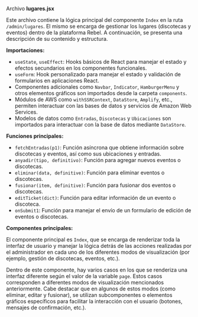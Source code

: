 

Archivo **lugares.jsx**

Este archivo contiene la lógica principal del componente `Index` en la ruta `/admin/lugares`. El mismo se encarga de gestionar los lugares (discotecas y eventos) dentro de la plataforma Rebel. A continuación, se presenta una descripción de su contenido y estructura.

**Importaciones:**

- `useState`, `useEffect`: Hooks básicos de React para manejar el estado y efectos secundarios en los componentes funcionales.
- `useForm`: Hook personalizado para manejar el estado y validación de formularios en aplicaciones React.
- Componentes adicionales como `Navbar`, `Indicator`, `HamburgerMenu` y otros elementos gráficos son importados desde la carpeta `components`.
- Módulos de AWS como `withSSRContext`, `DataStore`, `Amplify`, etc., permiten interactuar con las bases de datos y servicios de Amazon Web Services.
- Modelos de datos como `Entradas`, `Discotecas` y `Ubicaciones` son importados para interactuar con la base de datos mediante `DataStore`.

**Funciones principales:**

- `fetchEntradas(p1)`: Función asíncrona que obtiene información sobre discotecas y eventos, así como sus ubicaciones y entradas.
- `anyadir(tipo, definitivo)`: Función para agregar nuevos eventos o discotecas.
- `eliminar(data, definitive)`: Función para eliminar eventos o discotecas.
- `fusionar(item, definitive)`: Función para fusionar dos eventos o discotecas.
- `editTicket(dict)`: Función para editar información de un evento o discoteca.
- `onSubmit1`: Función para manejar el envío de un formulario de edición de eventos o discotecas.

**Componentes principales:**

El componente principal es `Index`, que se encarga de renderizar toda la interfaz de usuario y manejar la lógica detrás de las acciones realizadas por el administrador en cada uno de los diferentes modos de visualización (por ejemplo, gestión de discotecas, eventos, etc.).

Dentro de este componente, hay varios casos en los que se renderiza una interfaz diferente según el valor de la variable `page`. Estos casos corresponden a diferentes modos de visualización mencionados anteriormente. Cabe destacar que en algunos de estos modos (como eliminar, editar y fusionar), se utilizan subcomponentes o elementos gráficos específicos para facilitar la interacción con el usuario (botones, mensajes de confirmación, etc.).